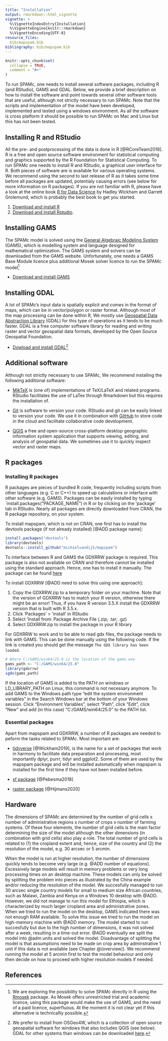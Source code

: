 ```yaml
---
title: "Installation"
output: rmarkdown::html_vignette
vignette: >
  %\VignetteIndexEntry{Installation}
  %\VignetteEngine{knitr::rmarkdown}
  %\VignetteEncoding{UTF-8}
resource_files:
  bib/mapspam.bib
bibliography: bib/mapspam.bib
---
```


```r
knitr::opts_chunk$set(
  collapse = TRUE,
  comment = "#>"
)
```

To run SPAMc, one needs to install several software packages, including R (and RStudio), GAMS and GDAL. Below, we provide a brief description on how to install the software and point towards several other software tools that are useful, although not strictly necessary to run SPAMc. Note that the scripts and implementation of the model have been developed, implemented and tested using a windows environment. As all the software is cross platform it should be possible to run SPAMc on Mac and Linux but this has not been tested.


## Installing R and RStudio

All the pre- and postprocessing of the data is done in R [@RCoreTeam2018]. R is a free and open source software environment for statistical computing and graphics supported by the R Foundation for Statistical Computing. To run SPAMc one needs to install R and RStudio, a graphical user interface for R. Both pieces of software are is available for various operating systems. We recommend using the second to last release of R as it takes some time before all packages are updated, potentialy causing errors (see below for more information on R packages). If you are not familiar with R, please have a look at the online book [R for Data Science](https://r4ds.had.co.nz) by Hadley Wickham and Garrett Grolemund, which is probably the best book to get you started. 

1. [Download and install R](https://cran.r-project.org/)
2. [Download and install Rstudio](https://rstudio.com/products/rstudio/download/).


## Installing GAMS

The SPAMc model is solved using the [General Algebraic Modeling System](https://www.gams.com/) (GAMS), which is modelling system and language designed for mathematical optimization. The GAMS system and solvers can be downloaded from the GAMS website. Unfortunately, one needs a GAMS Base Module licence plus additional Mosek solver licence to run the SPAMc model^[We are exploring the possibility to solve SPAMc directly in R using the  [Rmosek](https://cran.r-project.org/web/packages/Rmosek/index.html) package. As Mosek offers unrestricted trial and academic licence, using this package would make the use of GAMS, and the need of a paid licence, superfluous. At the moment it is not clear yet if this alternative is technicallly possible.]

- [Download and install GAMS](https://www.gams.com/download)


## Installing GDAL

A lot of SPAMc's input data is spatially explicit and comes in the format of maps, which can be in vector/polygon or raster format. Although most of the map processing can be done within R, We mostly use [Geospatial Data Abstraction Library](https://gdal.org/) (GDAL) for this type of operations as it tends to be much faster. GDAL is a free computer software library for reading and writing raster and vector geospatial data formats, developed by the Open Source Geospatial Foundation. 

- [Dowload and install GDAL](https://trac.osgeo.org/osgeo4w)^[We prefer to install from OSGeo4W, which is a collection of open source geospatial software for windows that also includes QGIS (see below). GDAL for other systems than windows can be downloaded [here](https://gdal.org/download.html).]


## Additional software

Although not strictly necessary to use SPAMc, We recommend installing the following additional software:

- [MikTeX](https://miktex.org) is (one of) implementations of TeX/LaTeX and related programs. RStudio facilitates the use of LaTex through Rmarkdown but this requires the installation of.

- [Git](https://git-scm.com/book/en/v2/Getting-Started-Installing-Git) is software to version your code. RStudio and git can be easily linked to version your code. We use it in combination with [GitHub](https://github.com) to store code in the cloud and facilitate collaborative code development. 

- [QGIS](https://qgis.org/en/site/) a free and open-source cross-platform desktop geographic information system application that supports viewing, editing, and analysis of geospatial data. We sometimes use it to quickly inspect vector and raster maps. 


## R packages

### Installing R packages
R packages are pieces of bundled R code, frequently including scripts from other languages (e.g. C or C++) to speed up calculations or interface with other software (e.g. GAMS). Packages can be easily installed by typing `install.packages("PACKAGE_NAME") in R or by clicking on the 'package' tab in RStudio. Nearly all packages are directly downloaded from CRAN, the R package repository, on your system.

To install mapspam, which is not on CRAN, one first has to install the devtools package (if not already installed) [@ADD package name]:

```r
install.packages("devtools")
library(devtools)
devtools::install_github("michielvandijk/mapspam")
```

To interface between R and GAMS the GDXRRW package is required. This package is also not available on CRAN and therefore cannot be installed using the standard approach. Hence, one has to install it manually. The package can be found [here](https://support.gams.com/gdxrrw:interfacing_gams_and_r)

To install GDXRRW [@ADD need to solve this using one approach]:

1. Copy the GDXRRW.zip to a temporary folder on your machine. Note that the version of GDXRRW has to match your R version, otherwise there might be an error! Thus, if you have R version 3.5.X install the GDXRRW version that is built with R 3.5.x.
2. Click 'Packages' > 'install' in RStudio
3. Select 'Install from: Package Archive File (.zip; .tar; .gz)
4. Select GDXRRW.zip to install the package in your R library

For GDXRRW to work and to be able to read gdx files, the package needs to link with GAMS. This can be done manually using the following code. If the link is created you should get the message `The GDX library has been loaded`.

```r
# Where C:/GAMS/win64/25.0 is the location of the gams.exe
gams_path <- "C:/GAMS/win64/25.0"
library(gdxrrw)
igdx(gams_path)
```

If the location of GAMS is added to the PATH on windows or LD_LIBRARY_PATH on Linux, this command is not necessary anymore. To add GAMS to the Windows path type "edit the system environment variables" in the Search Windows bar at the bottom of your Windows session. Click "Environment Variables", select "Path", click "Edit", click "New" and add (in this case) "C:/GAMS/win64/25.0" to the PATH list. 


### Essential packages

Apart from mapspam and GDXRRW, a number of R packages are needed to peform the tasks related to SPAMc. Most important are: 

- [tidyverse](https://cran.r-project.org/web/packages/tidyverse/index.html) [@Wickham2019], is the name for a set of packages that work in harmony to facilitate data preparation and processing, most importantly dplyr, purrr, tidyr and ggplot2. Some of them are used by the mapspam package and will be installed automatically when mapspam is installed for the first time if they have not been installed before. 

- [sf package](https://cran.r-project.org/web/packages/sf/index.html) [@Pebesma2018]

- [raster package](https://cran.r-project.org/web/packages/raster/index.html) [@Hijmans2020]


## Hardware

The dimensions of SPAMc are determined by the number of grid cells x number of administrative regions x number of crops x number of farming systems. Of these four elements, the number of grid cells is the main factor determining the size of the model although the other dimensions (in combination with grid cells) also play a role. The total number of grid cells is related to (1) the cropland extent and, hence, size of the country and (2) the resolution of the model, e.g. 30 arcsec or 5 arcmin. 

When the model is run at higher resolution, the number of dimensions quickly tends to become very large (e.g. @ADD number of equations). Excessively large models will result in memory problems or very long processing times on an desktop machine. These models can only be solved by splitting the problem into pieces as illustrated by the China example and/or reducing the resolution of the model. We succesfully managed to run 30 arcsec single country models for small to medium size African countries, such as Malawi, Zambia and Kenya on a Windows 10 desktop with @ADD. However, we did not manage to run this model for Ethiopia, which is characterized by much larger cropland area and administrative zones. When we tried to run the model on the desktop, GAMS indicated there was not enough RAM available. To solve this issue we tried to run the model on high-memory machine with @ADD memory. The model started to run succesfully but due to the high number of dimensions, it was not solved after a week, resulting in a time-out error. @ADD eventually we split the model into @adm units and solved the model. Disadvantage of splitting the model is that assumptions need to be made on crop area by adminstrative 1 unit if this data is not available (see Chapter \@(overview)). We recommend running the model at 5 arcmin first to test the model behaviour and only then decide on how to proceed with higher resolution models if needed. 


## References
